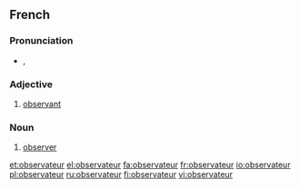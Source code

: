 ==French==

===Pronunciation===
* {{IPA|/ɔp.sɛʁ.va.tœʁ/|lang=fr}}, {{SAMPA|/Op.sER.va.t9R/}}

===Adjective===
{{fr-adj|f=observatrice}}
# [[observant]]

===Noun===
{{fr-noun|m|f=observatrice}}

# [[observer]]

[[et:observateur]]
[[el:observateur]]
[[fa:observateur]]
[[fr:observateur]]
[[io:observateur]]
[[pl:observateur]]
[[ru:observateur]]
[[fi:observateur]]
[[vi:observateur]]